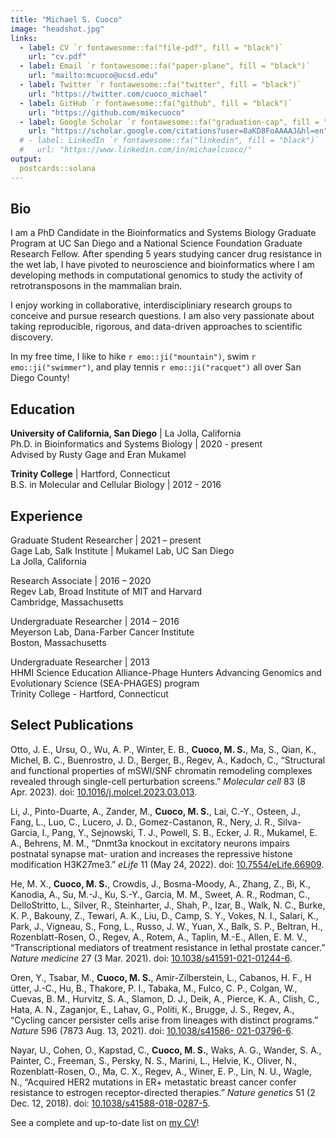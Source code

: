 ```yaml
---
title: "Michael S. Cuoco"
image: "headshot.jpg"
links:
  - label: CV `r fontawesome::fa("file-pdf", fill = "black")`
    url: "cv.pdf"
  - label: Email `r fontawesome::fa("paper-plane", fill = "black")`
    url: "mailto:mcuoco@ucsd.edu"
  - label: Twitter `r fontawesome::fa("twitter", fill = "black")`
    url: "https://twitter.com/cuoco_michael"
  - label: GitHub `r fontawesome::fa("github", fill = "black")`
    url: "https://github.com/mikecuoco"
  - label: Google Scholar `r fontawesome::fa("graduation-cap", fill = "black")`
    url: "https://scholar.google.com/citations?user=8aKD8FoAAAAJ&hl=en"
  # - label: LinkedIn `r fontawesome::fa("linkedin", fill = "black")`
  #   url: "https://www.linkedin.com/in/michaelcuoco/"
output:
  postcards::solana
---
```

 
## Bio

I am a PhD Candidate in the Bioinformatics and Systems Biology Graduate Program at UC San Diego and a National Science Foundation Graduate Research Fellow. 
After spending 5 years studying cancer drug resistance in the wet lab, 
I have pivoted to neuroscience and bioinformatics where I am developing methods in computational genomics 
to study the activity of retrotransposons in the mammalian brain. 

I enjoy working in collaborative, interdiscipliniary research groups to conceive and pursue research questions. 
I am also very passionate about taking reproducible, rigorous, and data-driven approaches to scientific discovery.

In my free time, I like to hike `r emo::ji("mountain")`, swim `r emo::ji("swimmer")`, and play tennis `r emo::ji("racquet")` all over San Diego County!

## Education

**University of California, San Diego** | La Jolla, California \
Ph.D. in Bioinformatics and Systems Biology | 2020 - present \
Advised by Rusty Gage and Eran Mukamel

**Trinity College** | Hartford, Connecticut \
B.S. in Molecular and Cellular Biology | 2012 - 2016

## Experience

Graduate Student Researcher | 2021 – present \
Gage Lab, Salk Institute | Mukamel Lab, UC San Diego \
La Jolla, California

Research Associate | 2016 – 2020 \
Regev Lab, Broad Institute of MIT and Harvard \
Cambridge, Massachusetts 

Undergraduate Researcher | 2014 – 2016 \
Meyerson Lab, Dana-Farber Cancer Institute \
Boston, Massachusetts 
    
Undergraduate Researcher | 2013 \
HHMI Science Education Alliance-Phage Hunters Advancing Genomics
and Evolutionary Science (SEA-PHAGES) program \
Trinity College - Hartford, Connecticut 

## Select Publications

Otto, J. E., Ursu, O., Wu, A. P., Winter, E. B., **Cuoco, M. S.**, Ma, S., Qian, K., Michel, B. C., Buenrostro,
J. D., Berger, B., Regev, A., Kadoch, C., “Structural and functional properties of mSWI/SNF chromatin
remodeling complexes revealed through single-cell perturbation screens.” *Molecular cell* 83 (8 Apr. 2023).
doi: [10.1016/j.molcel.2023.03.013](https://doi.org/10.1016/j.molcel.2023.03.013).

Li, J., Pinto-Duarte, A., Zander, M., **Cuoco, M. S.**, Lai, C.-Y., Osteen, J., Fang, L., Luo, C., Lucero, J. D.,
Gomez-Castanon, R., Nery, J. R., Silva-Garcia, I., Pang, Y., Sejnowski, T. J., Powell, S. B., Ecker, J. R.,
Mukamel, E. A., Behrens, M. M., “Dnmt3a knockout in excitatory neurons impairs postnatal synapse mat-
uration and increases the repressive histone modification H3K27me3.” *eLife* 11 (May 24, 2022). doi:
[10.7554/eLife.66909](https://doi.org/10.7554/eLife.66909).

He, M. X., **Cuoco, M. S.**, Crowdis, J., Bosma-Moody, A., Zhang, Z., Bi, K., Kanodia, A., Su, M.-J., Ku, S.-Y.,
Garcia, M. M., Sweet, A. R., Rodman, C., DelloStritto, L., Silver, R., Steinharter, J., Shah, P., Izar, B.,
Walk, N. C., Burke, K. P., Bakouny, Z., Tewari, A. K., Liu, D., Camp, S. Y., Vokes, N. I., Salari, K., Park,
J., Vigneau, S., Fong, L., Russo, J. W., Yuan, X., Balk, S. P., Beltran, H., Rozenblatt-Rosen, O., Regev,
A., Rotem, A., Taplin, M.-E., Allen, E. M. V., “Transcriptional mediators of treatment resistance in lethal
prostate cancer.” *Nature medicine* 27 (3 Mar. 2021). doi: [10.1038/s41591-021-01244-6](https://doi.org/10.1038/s41591-021-01244-6).

Oren, Y., Tsabar, M., **Cuoco, M. S.**, Amir-Zilberstein, L., Cabanos, H. F., H ̈utter, J.-C., Hu, B., Thakore, P. I.,
Tabaka, M., Fulco, C. P., Colgan, W., Cuevas, B. M., Hurvitz, S. A., Slamon, D. J., Deik, A., Pierce, K. A.,
Clish, C., Hata, A. N., Zaganjor, E., Lahav, G., Politi, K., Brugge, J. S., Regev, A., “Cycling cancer persister
cells arise from lineages with distinct programs.” *Nature* 596 (7873 Aug. 13, 2021). doi: [10.1038/s41586-
021-03796-6](https://doi.org/10.1038/s41586-021-03796-6).

Nayar, U., Cohen, O., Kapstad, C., **Cuoco, M. S.**, Waks, A. G., Wander, S. A., Painter, C., Freeman, S., Persky,
N. S., Marini, L., Helvie, K., Oliver, N., Rozenblatt-Rosen, O., Ma, C. X., Regev, A., Winer, E. P., Lin,
N. U., Wagle, N., “Acquired HER2 mutations in ER+ metastatic breast cancer confer resistance to estrogen
receptor-directed therapies.” *Nature genetics* 51 (2 Dec. 12, 2018). doi: [10.1038/s41588-018-0287-5](https://doi.org/10.1038/s41588-018-0287-5).

See a complete and up-to-date list on [my CV](./cv.pdf)!